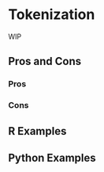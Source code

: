 # Tokenization {#sec-text-tokenization}

WIP

## Pros and Cons

### Pros

### Cons

## R Examples

## Python Examples

